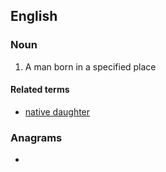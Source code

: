 ==English==

===Noun===
{{en-noun}}

# A man born in a specified place

====Related terms====
* [[native daughter]]

===Anagrams===
* {{anagrams|en|a=aeinnostv|innovates|venations}}